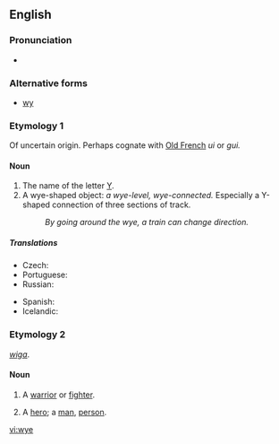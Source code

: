==English==

===Pronunciation===
* {{IPA|/waɪ/}}

===Alternative forms===
* [[wy]]

===Etymology 1===
Of uncertain origin. Perhaps cognate with [[Old French]] ''ui'' or ''gui.''

====Noun====
{{en-noun}}

# The name of the letter [[Y]].
# A wye-shaped object: ''a wye-level, wye-connected.'' Especially a Y-shaped connection of three sections of track.
#: ''By going around the wye, a train can change direction.''

=====Translations=====
{{trans-top|name of the letter Y, y}}
* Czech: {{t-|cs|ypsilon|n}}
* Portuguese: {{t-|pt|ípsilon|m}}
* Russian: {{t+|ru|игрек|tr=ígrek|sc=Cyrl}}
{{trans-mid}}
* Spanish: {{t|es|i griego|m}}
* Icelandic: {{t|is|ypsilon|n}}
{{trans-bottom}}

===Etymology 2===
{{etyl|ang}} ''[[wiga]]''.

====Noun====
{{en-noun}}

# {{context|poetic|obsolete}} A [[warrior]] or [[fighter]].
# {{context|poetic|obsolete}} A [[hero]]; a [[man]], [[person]].

[[vi:wye]]